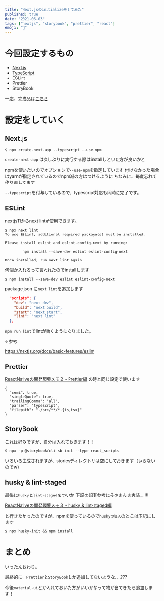 ```yaml
---
title: "Next.jsのinitializeをしてみた"
published: true
date: "2021-06-03"
tags: ["nextjs", "storybook", "prettier", "react"]
emoji: "🐶"
---
```


# 今回設定するもの

- [Next.js](https://nextjs.org/)
- [TypeScript](https://www.typescriptlang.org/)
- ESLint
- Prettier
- StoryBook


一応、完成品は[こちら](https://github.com/shota1995m/nextjs_boilerplate)

# 設定をしていく

## Next.js

```
$ npx create-next-app --typescript --use-npm
```

`create-next-app` は久しぶりに実行する際はinstallしといた方が良いかと  

npmを使いたいのでオプションで`--use-npm`を指定しています
付けなかった場合はyarnが指定されているのでnpm派の方はつけるように
ちなみに、毎度忘れて作り直してます

`--typescript`を付与しているので、typescript対応も同時に完了です。


## ESLint
nextjs11からnext lintが使用できます。

```
$ npx next lint
To use ESLint, additional required package(s) must be installed.

Please install eslint and eslint-config-next by running:

        npm install --save-dev eslint eslint-config-next

Once installed, run next lint again.
```

何個か入れろって言われたのでinstallします

```
$ npm install --save-dev eslint eslint-config-next
```

package.json に`next lint`を追加します
```json:package.json
  "scripts": {
    "dev": "next dev",
    "build": "next build",
    "start": "next start",
    "lint": "next lint"
  },
```

`npm run lint`でlintが動くようになりました。

↓参考

https://nextjs.org/docs/basic-features/eslint

## Prettier

[ReactNativeの開発環境メモ２ - Prettier編](/blog/4) の時と同じ設定で使います

```json:.prettierrc
{
  "semi": true,
  "singleQuote": true,
  "trailingComma": "all",
  "parser": "typescript",
  "filepath": "./src/**/*.{ts,tsx}"
}
```

## StoryBook
これは好みですが、自分は入れておきます！！  

```
$ npx -p @storybook/cli sb init --type react_scripts
```

いろいろ生成されますが、storiesディレクトリは空にしておきます（いらないのでw）

## husky & lint-staged

最後に`husky`と`lint-staged`をついか
下記の記事参考にそのまんま実装....!!!

[ReactNativeの開発環境メモ３ - husky & lint-staged編](/blog/5)

と行きたかったのですが、npmを使っているので`huskyの導入`のとこは下記にします
```
$ npx husky-init && npm install
```

# まとめ

いったんおわり。

最終的に、`Prettier`と`StoryBook`しか追加してないような.....???

今後`material-ui`とか入れておいた方がいいかなって物が出てきたら追加します！
